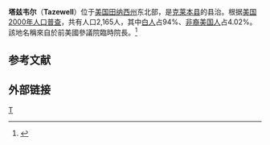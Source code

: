 '''塔兹韦尔'''（'''Tazewell'''）位于[[美国|美国]][[田纳西州|田纳西州]]东北部，是[[克莱本县_(田纳西州)|克莱本县]]的县治。根据[[美国2000年人口普查|美国2000年人口普查]]，共有人口2,165人，其中[[白人|白人]]占94%、[[非裔美国人|非裔美国人]]占4.02%。該地名稱來自於前美國參議院臨時院長{{en-link|亨利·塔兹韦尔|Henry Tazewell}}。<ref name="namesake">{{cite news |last1=Matheny |first1=Jim |title=Namesake: Tazewell and New Tazewell in Claiborne County |url=http://www.wbir.com/dontmiss/141297/207/Why-do-they-call-it-that--Tazewell-and-New-Tazewell |access-date=October 16, 2020 |work=[[WBIR-TV|WBIR-TV]] |date=November 5, 2010 |archive-url=https://archive.today/20130209064253/http://www.wbir.com/dontmiss/141297/207/Why-do-they-call-it-that--Tazewell-and-New-Tazewell |archive-date=February 9, 2013 |url-status=live }}</ref>

==参考文献==
{{reflist}}

==外部链接==
{{Mapit-US-cityscale|36.454408|-83.571074}}

[[Category:田纳西州城市|T]]